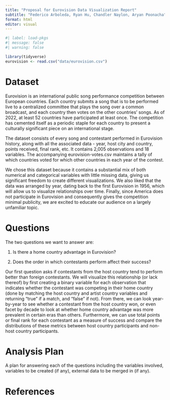 ```yaml
---
title: "Proposal for Eurovision Data Visualization Report"
subtitle: "Federico Arboleda, Ryan Hu, Chandler Naylon, Aryan Poonacha"
format: html
editor: visual
---
```


```r
#| label: load-pkgs
#| message: false
#| warning: false

library(tidyverse)
eurovision <- read.csv("data/eurovision.csv")
```

# Dataset

Eurovision is an international public song performance competition between European countries. Each country submits a song that is to be performed live to a centralized committee that plays the song over a common broadcast, and each country then votes on the other countries' songs. As of 2022, at least 52 countries have participated at least once. The competition has cemented itself as a periodic staple for each country to present a culturally significant piece on an international stage.

The dataset consists of every song and contestant performed in Eurovision history, along with all the associated data - year, host city and country, points received, final rank, etc. It contains 2,005 observations and 18 variables. The accompanying eurovision-votes.csv maintains a tally of which countries voted for which other countries in each year of the contest.

We chose this dataset because it contains a substantial mix of both numerical and categorical variables with little missing data, giving us significant freedom to create different visualizations. We also liked that the data was arranged by year, dating back to the first Eurovision in 1956, which will allow us to visualize relationships over time. Finally, since America does not participate in Eurovision and consequently gives the competition minimal publicity, we are excited to educate our audience on a largely unfamiliar topic.

# Questions

The two questions we want to answer are:

1.  Is there a home country advantage in Eurovision?

2.  Does the order in which contestants perform affect their success?

Our first question asks if contestants from the host country tend to perform better than foreign contestants. We will visualize this relationship (or lack thereof) by first creating a binary variable for each observation that indicates whether the contestant was competing in their home country (done by matching the host country and artist country variables and returning "true" if a match, and "false" if not). From there, we can look year-by-year to see whether a contestant from the host country won, or even facet by decade to look at whether home country advantage was more prevalent in certain eras than others. Furthermore, we can use total points or final rank for each contestant as a measure of success and compare the distributions of these metrics between host country participants and non-host country participants.

# Analysis Plan

A plan for answering each of the questions including the variables involved, variables to be created (if any), external data to be merged in (if any).

# References